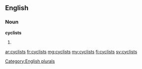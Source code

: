 ==English==

===Noun===
'''cyclists'''

# {{plural of|[[cyclist]]}}

[[Category:English plurals]]

[[ar:cyclists]]
[[fr:cyclists]]
[[mg:cyclists]]
[[my:cyclists]]
[[fi:cyclists]]
[[sv:cyclists]]